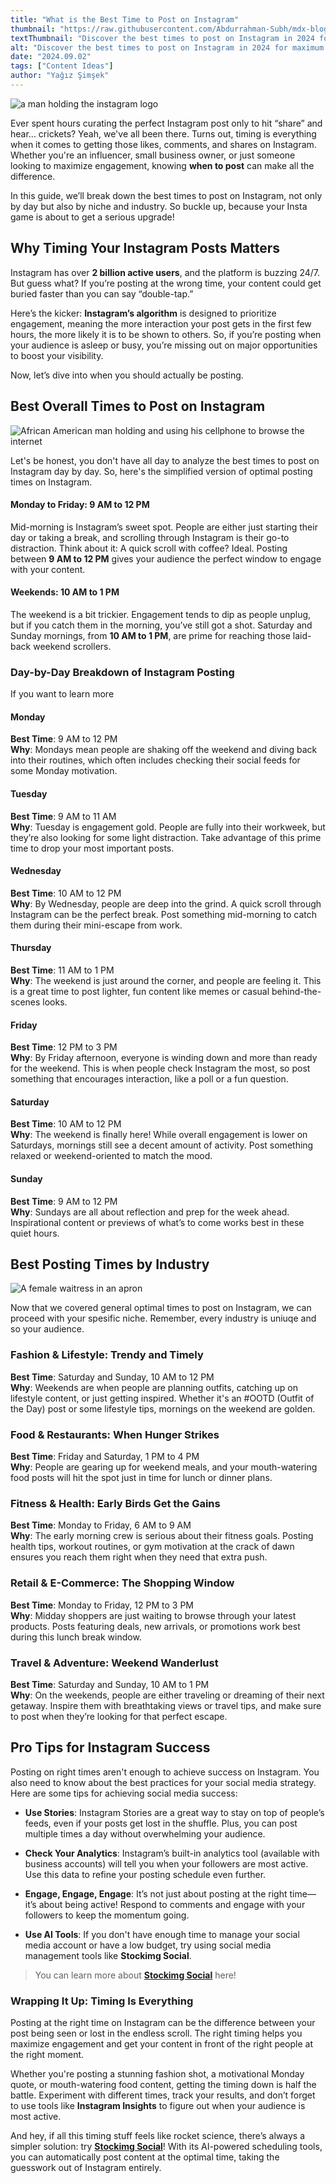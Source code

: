 ```yaml
---
title: "What is the Best Time to Post on Instagram"
thumbnail: "https://raw.githubusercontent.com/Abdurrahman-Subh/mdx-blog/main/images/holding-ig.png"
textThumbnail: "Discover the best times to post on Instagram in 2024 for maximum engagement! Whether you're in fashion, fitness, or food, our guide breaks down the optimal posting times by day and industry. Learn how to time your Instagram posts for likes, comments, and shares!"
alt: "Discover the best times to post on Instagram in 2024 for maximum engagement! Whether you're in fashion, fitness, or food, our guide breaks down the optimal posting times by day and industry. Learn how to time your Instagram posts for likes, comments, and shares!"
date: "2024.09.02"
tags: ["Content Ideas"]
author: "Yağız Şimşek"
---
```


![a man holding the instagram logo](https://raw.githubusercontent.com/Abdurrahman-Subh/mdx-blog/main/images/holding-ig.png)

Ever spent hours curating the perfect Instagram post only to hit “share” and hear... crickets? Yeah, we've all been there. Turns out, timing is everything when it comes to getting those likes, comments, and shares on Instagram. Whether you're an influencer, small business owner, or just someone looking to maximize engagement, knowing **when to post** can make all the difference.

In this guide, we’ll break down the best times to post on Instagram, not only by day but also by niche and industry. So buckle up, because your Insta game is about to get a serious upgrade!

## Why Timing Your Instagram Posts Matters
Instagram has over **2 billion active users**, and the platform is buzzing 24/7. But guess what? If you’re posting at the wrong time, your content could get buried faster than you can say “double-tap.”

Here’s the kicker: **Instagram’s algorithm** is designed to prioritize engagement, meaning the more interaction your post gets in the first few hours, the more likely it is to be shown to others. So, if you’re posting when your audience is asleep or busy, you’re missing out on major opportunities to boost your visibility.

Now, let’s dive into when you should actually be posting.

## Best Overall Times to Post on Instagram

![African American man holding and using his cellphone to browse the internet](https://media.stockimg.ai/falsupreme-temp/Image-1715201851849-9413474859.jpg)

Let's be honest, you don't have all day to analyze the best times to post on Instagram day by day. So, here's the simplified version of optimal posting times on Instagram.

#### Monday to Friday: 9 AM to 12 PM
Mid-morning is Instagram’s sweet spot. People are either just starting their day or taking a break, and scrolling through Instagram is their go-to distraction. Think about it: A quick scroll with coffee? Ideal. Posting between **9 AM to 12 PM** gives your audience the perfect window to engage with your content.

#### Weekends: 10 AM to 1 PM
The weekend is a bit trickier. Engagement tends to dip as people unplug, but if you catch them in the morning, you’ve still got a shot. Saturday and Sunday mornings, from **10 AM to 1 PM**, are prime for reaching those laid-back weekend scrollers.

### Day-by-Day Breakdown of Instagram Posting

If you want to learn more 

#### Monday
**Best Time**: 9 AM to 12 PM  
**Why**: Mondays mean people are shaking off the weekend and diving back into their routines, which often includes checking their social feeds for some Monday motivation.

#### Tuesday
**Best Time**: 9 AM to 11 AM  
**Why**: Tuesday is engagement gold. People are fully into their workweek, but they’re also looking for some light distraction. Take advantage of this prime time to drop your most important posts.

#### Wednesday
**Best Time**: 10 AM to 12 PM  
**Why**: By Wednesday, people are deep into the grind. A quick scroll through Instagram can be the perfect break. Post something mid-morning to catch them during their mini-escape from work.

#### Thursday
**Best Time**: 11 AM to 1 PM  
**Why**: The weekend is just around the corner, and people are feeling it. This is a great time to post lighter, fun content like memes or casual behind-the-scenes looks.

#### Friday
**Best Time**: 12 PM to 3 PM  
**Why**: By Friday afternoon, everyone is winding down and more than ready for the weekend. This is when people check Instagram the most, so post something that encourages interaction, like a poll or a fun question.

#### Saturday
**Best Time**: 10 AM to 12 PM  
**Why**: The weekend is finally here! While overall engagement is lower on Saturdays, mornings still see a decent amount of activity. Post something relaxed or weekend-oriented to match the mood.

#### Sunday
**Best Time**: 9 AM to 12 PM  
**Why**: Sundays are all about reflection and prep for the week ahead. Inspirational content or previews of what’s to come works best in these quiet hours.

## Best Posting Times by Industry

![A female waitress in an apron](https://media.stockimg.ai/image/TYDKSN3_5vLL.png)

Now that we covered general optimal times to post on Instagram, we can proceed with your spesific niche. Remember, every industry is uniuqe and so your audience.

### Fashion & Lifestyle: Trendy and Timely
**Best Time**: Saturday and Sunday, 10 AM to 12 PM  
**Why**: Weekends are when people are planning outfits, catching up on lifestyle content, or just getting inspired. Whether it's an #OOTD (Outfit of the Day) post or some lifestyle tips, mornings on the weekend are golden.

### Food & Restaurants: When Hunger Strikes
**Best Time**: Friday and Saturday, 1 PM to 4 PM  
**Why**: People are gearing up for weekend meals, and your mouth-watering food posts will hit the spot just in time for lunch or dinner plans.

### Fitness & Health: Early Birds Get the Gains
**Best Time**: Monday to Friday, 6 AM to 9 AM  
**Why**: The early morning crew is serious about their fitness goals. Posting health tips, workout routines, or gym motivation at the crack of dawn ensures you reach them right when they need that extra push.

### Retail & E-Commerce: The Shopping Window
**Best Time**: Monday to Friday, 12 PM to 3 PM  
**Why**: Midday shoppers are just waiting to browse through your latest products. Posts featuring deals, new arrivals, or promotions work best during this lunch break window.

### Travel & Adventure: Weekend Wanderlust
**Best Time**: Saturday and Sunday, 10 AM to 1 PM  
**Why**: On the weekends, people are either traveling or dreaming of their next getaway. Inspire them with breathtaking views or travel tips, and make sure to post when they’re looking for that perfect escape.

## Pro Tips for Instagram Success

Posting on right times aren't enough to achieve success on Instagram. You also need to know about the best practices for your social media strategy. Here are some tips for achieving social media success:

- **Use Stories**: Instagram Stories are a great way to stay on top of people’s feeds, even if your posts get lost in the shuffle. Plus, you can post multiple times a day without overwhelming your audience.

- **Check Your Analytics**: Instagram’s built-in analytics tool (available with business accounts) will tell you when your followers are most active. Use this data to refine your posting schedule even further.

- **Engage, Engage, Engage**: It’s not just about posting at the right time—it’s about being active! Respond to comments and engage with your followers to keep the momentum going.

- **Use AI Tools**: If you don't have enough time to manage your social media account or have a low budget, try using social media management tools like **Stockimg Social**.

> You can learn more about **[Stockimg Social](https://stockimg.ai/blog/ai-and-technology/introducing-stockimg-social)** here!

### Wrapping It Up: Timing Is Everything
Posting at the right time on Instagram can be the difference between your post being seen or lost in the endless scroll. The right timing helps you maximize engagement and get your content in front of the right people at the right moment.

Whether you're posting a stunning fashion shot, a motivational Monday quote, or mouth-watering food content, getting the timing down is half the battle. Experiment with different times, track your results, and don’t forget to use tools like **Instagram Insights** to figure out when your audience is most active.

And hey, if all this timing stuff feels like rocket science, there’s always a simpler solution: try **[Stockimg Social](https://stockimg.ai/blog/ai-and-technology/introducing-stockimg-social)**! With its AI-powered scheduling tools, you can automatically post content at the optimal time, taking the guesswork out of Instagram entirely.